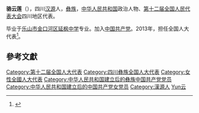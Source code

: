 '''骆云莲'''（{{bd|1970年||catIdx=Luo駱}}），四川[[汉源|汉源]]人，[[彝族|彝族]]，[[中华人民共和国|中华人民共和国]]政治人物、[[第十二届全国人民代表大会|第十二届全国人民代表大会]]四川地区代表。

毕业于[[乐山市金口河区延枫中学|乐山市金口河区延枫中学]]专业。加入[[中国共产党|中国共产党]]。2013年，担任全国人大代表<ref>{{cite news|title=全国人大代表信息-骆云莲|url= http://210.82.31.1:8084/delegate/viewDelegate.action?dbid=122207|accessdate=2013-04-05|newspaper=全国人大网}}{{Dead link|date=2020年1月 |bot=InternetArchiveBot |fix-attempted=yes }}</ref>。

==參考文獻==
{{reflist}}

{{中华人民共和国政治人物小作品}}
{{DEFAULTSORT:Luo駱}}
[[Category:第十二届全国人大代表|Category:第十二届全国人大代表]]
[[Category:四川彝族全国人大代表|Category:四川彝族全国人大代表]]
[[Category:女性全國人大代表|Category:女性全國人大代表]]
[[Category:中华人民共和国建立后的彝族中国共产党党员|Category:中华人民共和国建立后的彝族中国共产党党员]]
[[Category:中华人民共和国建立后的中国共产党女党员|Category:中华人民共和国建立后的中国共产党女党员]]
[[Category:漢源人|Category:漢源人]]
[[Category:駱姓|Yun云]]